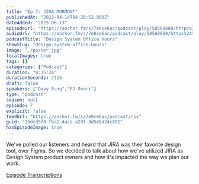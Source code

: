 ```yaml
---
title: "Ep 7: JIRA MORMONT"
publishedAt: "2022-04-14T04:28:52.000Z"
dateAdded: "2025-06-13"
episodeUrl: "https://anchor.fm/s/7e0ce6ac/podcast/play/50568868/https%3A%2F%2Fd3ctxlq1ktw2nl.cloudfront.net%2Fstaging%2F2022-3-14%2F259688113-44100-2-177ab82df4f57.m4a"
audioUrl: "https://anchor.fm/s/7e0ce6ac/podcast/play/50568868/https%3A%2F%2Fd3ctxlq1ktw2nl.cloudfront.net%2Fstaging%2F2022-3-14%2F259688113-44100-2-177ab82df4f57.m4a"
podcastTitle: "Design System Office Hours"
showSlug: "design-system-office-hours"
image: "./poster.jpg"
localImages: true
tags: []
categories: ["Podcast"]
duration: "0:35:26"
durationSeconds: 2126
draft: false
speakers: ["Davy Fung","PJ Onori"]
type: "podcast"
season: null
episode: 7
explicit: false
feedUrl: "https://anchor.fm/s/7e0ce6ac/podcast/rss"
guid: "15dcd5f0-fba1-4ace-a29f-3d545d24c891"
hasEpisodeImage: true
---
```

We've polled our listeners and heard that JIRA was their favorite design tool, over Figma. So we decided to talk about how we've utilized JIRA as Design System product owners and how it's impacted the way we plan our work.

[Episode Transcriptions](https://docs.google.com/document/d/1eBPOj7pQJBKCsc4uWlMM1XwwfTOLiK7Av_qEbwu2F_M/edit?usp=sharing)
